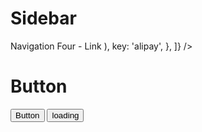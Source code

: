 
# Sidebar

<div class="not-prose flex items-center space-x-2">
  <Sidebar
    items={[
      {
        label: 'Navigation One',
        key: 'mail',
      },
      {
        label: 'Navigation Two',
        key: 'app',
        disabled: true,
      },
      {
        label: 'Navigation Three - Submenu',
        key: 'SubMenu',
        children: [
          {
            label: 'Item 1',
            children: [
              {
                label: 'Option 1',
                key: 'setting:1',
              },
              {
                label: 'Option 2',
                key: 'setting:2',
              },
            ],
          },
          {
            label: 'Item 2',
            children: [
              {
                label: 'Option 3',
                key: 'setting:3',
              },
              {
                label: 'Option 4',
                key: 'setting:4',
              },
            ],
          },
        ],
      },
      {
        label: (
          <a href="https://ant.design" target="_blank" rel="noopener noreferrer">
            Navigation Four - Link
          </a>
        ),
        key: 'alipay',
      },
    ]}
  />
</div>

# Button

<div class="flex items-center space-x-2">
  <Button variant="solid" color="primary">
    Button
  </Button>

  <Button variant="solid" loading>
    loading
  </Button>
</div>
